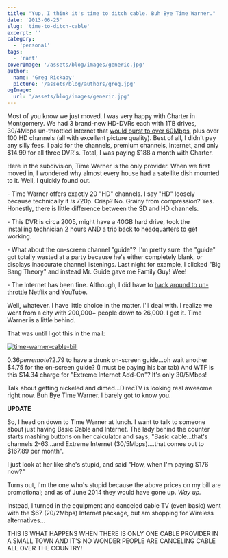 ```yaml
---
title: "Yup, I think it's time to ditch cable. Buh Bye Time Warner."
date: '2013-06-25'
slug: 'time-to-ditch-cable'
excerpt: ''
category:
  - 'personal'
tags:
  - 'rant'
coverImage: '/assets/blog/images/generic.jpg'
author:
  name: 'Greg Rickaby'
  picture: '/assets/blog/authors/greg.jpg'
ogImage:
  url: '/assets/blog/images/generic.jpg'
---
```


Most of you know we just moved. I was very happy with Charter in Montgomery. We had 3 brand-new HD-DVRs each with 1TB drives, 30/4Mbps un-throttled Internet that [would burst to over 60Mbps](http://www.speedtest.net/result/2724151093.png), plus over 100 HD channels (all with excellent picture quality). Best of all, I didn't pay any silly fees. I paid for the channels, premium channels, Internet, and only $14.99 for all three DVR's. Total, I was paying $188 a month with Charter.

Here in the subdivision, Time Warner is the only provider. When we first moved in, I wondered why almost every house had a satellite dish mounted to it. Well, I quickly found out.

\- Time Warner offers exactly 20 "HD" channels. I say "HD" loosely because technically it *is* 720p. Crisp? No. Grainy from compression? Yes. Honestly, there is little difference between the SD and HD channels.

\- This DVR is circa 2005, might have a 40GB hard drive, took the installing technician 2 hours AND a trip back to headquarters to get working.

\- What about the on-screen channel "guide"?  I'm pretty sure  the "guide" got totally wasted at a party because he's either completely blank, or displays inaccurate channel listenings. Last night for example, I clicked "Big Bang Theory" and instead Mr. Guide gave me Family Guy! Wee!

\- The Internet has been fine. Although, I did have to [hack around to un-throttle](http://www.reddit.com/r/DotA2/comments/196239/block_time_warner_cable_stream_throttling/) Netflix and YouTube.

Well, whatever. I have little choice in the matter. I'll deal with. I realize we went from a city with 200,000+ people down to 26,000. I get it. Time Warner is a little behind.

That was until I got this in the mail:

[![time-warner-cable-bill](images/time-warner-cable-bill.jpg)](https://gregrickaby.com/wp-content/uploads/2013/06/time-warner-cable-bill.jpg)

$0.36 per remote? $2.79 to have a drunk on-screen guide...oh wait another $4.75 for the on-screen guide? (I must be paying his bar tab) And WTF is this $14.34 charge for "Extreme Internet Add-On"? It's only 30/5Mbps!

Talk about getting nickeled and dimed...DirecTV is looking real awesome right now. Buh Bye Time Warner. I barely got to know you.

**UPDATE**

So, I head on down to Time Warner at lunch. I want to talk to someone about just having Basic Cable and Internet. The lady behind the counter starts mashing buttons on her calculator and says, "Basic cable...that's channels 2-63...and Extreme Internet (30/5Mbps)....that comes out to $167.89 per month".

I just look at her like she's stupid, and said "How, when I'm paying $176 now?"

Turns out, I'm the one who's stupid because the above prices on my bill are promotional; and as of June 2014 they would have gone up. _Way up._

Instead, I turned in the equipment and canceled cable TV (even basic) went with the $67 (20/2Mbps) Internet package, but am shopping for Wireless alternatives...

THIS IS WHAT HAPPENS WHEN THERE IS ONLY ONE CABLE PROVIDER IN A SMALL TOWN AND IT'S NO WONDER PEOPLE ARE CANCELING CABLE ALL OVER THE COUNTRY!

